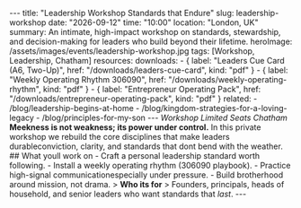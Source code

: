 --- title: "Leadership Workshop Standards that Endure" slug: leadership-workshop date: "2026-09-12" time: "10:00" location: "London, UK" summary: An intimate, high-impact workshop on standards, stewardship, and decision-making for leaders who build beyond their lifetime. heroImage: /assets/images/events/leadership-workshop.jpg tags: [Workshop, Leadership, Chatham] resources: downloads: - { label: "Leaders Cue Card (A6, Two-Up)", href: "/downloads/leaders-cue-card", kind: "pdf" } - { label: "Weekly Operating Rhythm 306090", href: "/downloads/weekly-operating-rhythm", kind: "pdf" } - { label: "Entrepreneur Operating Pack", href: "/downloads/entrepreneur-operating-pack", kind: "pdf" } related: - /blog/leadership-begins-at-home - /blog/kingdom-strategies-for-a-loving-legacy - /blog/principles-for-my-son --- _Workshop Limited Seats Chatham_ **Meekness is not weakness; its power under control.** In this private workshop we rebuild the core disciplines that make leaders durableconviction, clarity, and standards that dont bend with the weather. ## What youll work on - Craft a personal leadership standard worth following. - Install a weekly operating rhythm (306090 playbook). - Practice high-signal communicationespecially under pressure. - Build brotherhood around mission, not drama. > **Who its for** > Founders, principals, heads of household, and senior leaders who want standards that _last_. ---

